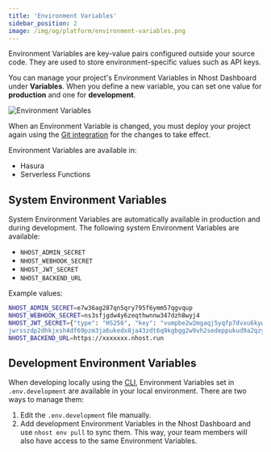 ```yaml
---
title: 'Environment Variables'
sidebar_position: 2
image: /img/og/platform/environment-variables.png
---
```


Environment Variables are key-value pairs configured outside your source code. They are used to store environment-specific values such as API keys.

You can manage your project's Environment Variables in Nhost Dashboard under **Variables**. When you define a new variable, you can set one value for **production** and one for **development**.

![Environment Variables](/img/platform/environment-variables/environment-variables.png)

When an Environment Variable is changed, you must deploy your project again using the [Git integration](/platform/git) for the changes to take effect.

Environment Variables are available in:

- Hasura
- Serverless Functions

## System Environment Variables

System Environment Variables are automatically available in production and during development. The following system Environment Variables are available:

- `NHOST_ADMIN_SECRET`
- `NHOST_WEBHOOK_SECRET`
- `NHOST_JWT_SECRET`
- `NHOST_BACKEND_URL`

Example values:

```bash
NHOST_ADMIN_SECRET=e7w36ag287qn5qry795f6ymm57qgvqup
NHOST_WEBHOOK_SECRET=ns3sfjgdw4y6zeqthwnnw347dzh8wyj4
NHOST_JWT_SECRET={"type": "HS256", "key": "vumpbe2w2mgaqj5yqfp7dvxu6kywtvsgb68ejpdaqxerea8
jwrsszdp2dhkjxsh4df69pzm3ja6ukedx8ja43zdt6q9kgbgg2w9vh2sedeppukud9a2qzy29v3afdn7m"}
NHOST_BACKEND_URL=https://xxxxxxx.nhost.run
```

## Development Environment Variables

When developing locally using the [CLI](/cli), Environment Variables set in `.env.development` are available in your local environment. There are two ways to manage them:

1. Edit the `.env.development` file manually.
2. Add development Environment Variables in the Nhost Dashboard and use `nhost env pull` to sync them. This way, your team members will also have access to the same Environment Variables.
